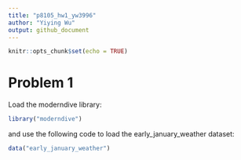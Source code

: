 ```yaml
---
title: "p8105_hw1_yw3996"
author: "Yiying Wu"
output: github_document
---
```


```r
knitr::opts_chunk$set(echo = TRUE)
```

# Problem 1
Load the moderndive library:
```r
library("moderndive")
```

and use the following code to load the early_january_weather dataset:
```r
data("early_january_weather")
```

